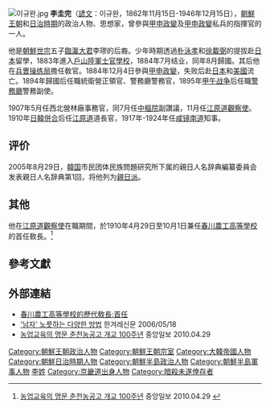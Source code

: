 [[File:이규완.jpg|thumb]]
'''李圭完'''（[[諺文|諺文]]：이규완，1862年11月15日-1946年12月15日），[[朝鮮王朝|朝鮮王朝]]和[[朝鮮日治時期|日治時期]]的政治人物、思想家，曾參與[[甲申政變|甲申政變]]及[[甲申政變|甲申政變]]私兵的指揮官的一人。

他是[[朝鮮世宗|朝鮮世宗]]五子[[臨瀛大君|臨瀛大君]]李璆的后裔。少年時期透過[[朴泳孝|朴泳孝]]和[[徐載弼|徐載弼]]的提拔赴[[日本|日本]]留學，1883年進入[[戶山陸軍士官學校|戶山陸軍士官學校]]，1884年7月结业，同年8月歸國。其后他在[[兵曺|兵曺]][[操练局|操练局]]擔任敎官。1884年12月4日參與[[甲申政變|甲申政變]]，失败后赴[[日本|日本]]和[[美國|美國]]流亡。1894年歸國后任職統衛營正領官、警務廳警務官，1895年[[甲午战争|甲午战争]]后任職[[警務廳|警務廳]]警務副使。

1907年5月任西北營林廠事務官，同7月任[[中樞院|中樞院]]副讚議，11月任[[江原道|江原道]][[觀察使|觀察使]]。1910年[[日韓併合|日韓併合]]后任[[江原道|江原道]]道長官，1917年-1924年任[[咸镜南道|咸镜南道]]知事。

== 评价 ==
2005年8月29日，[[韓国|韓国]]市民团体民族問題研究所下属的親日人名辞典編纂委員会发表親日人名辞典第1回，将他列为[[親日派|親日派]]。

== 其他 ==
他在[[江原道|江原道]][[觀察使|觀察使]]在職期間，於1910年4月29日至10月1日兼任[[春川農工高等學校|春川農工高等學校]]的首任敎長。<ref>[http://live.joins.com/news/article/article.asp?total_id=4139669 농업교육의 명문 춘천농공고 개교 100주년]{{dead link|date=2018年3月 |bot=InternetArchiveBot |fix-attempted=yes }} 중앙일보 2010.04.29 {{ko}}</ref>

==參考文獻==
{{reflist}}

== 外部連結 ==
* [http://www.ccathsaa.or.kr/page/bbs.php?table=memorial&category=%BF%AA%B4%EB%B1%B3%C0%E5 春川農工高等學校的歷代敎長:首任] {{Wayback|url=http://www.ccathsaa.or.kr/page/bbs.php?table=memorial&category=%BF%AA%B4%EB%B1%B3%C0%E5 |date=20131029202637 }} {{ko}}
* [http://legacy.www.hani.co.kr/section-021109000/2006/05/021109000200605180610001.html '남자' 노릇하는 다양한 방법] {{Wayback|url=http://legacy.www.hani.co.kr/section-021109000/2006/05/021109000200605180610001.html |date=20200128171839 }} 한겨레신문 2006/05/18 {{ko}}
* [http://live.joins.com/news/article/article.asp?total_id=4139669 농업교육의 명문 춘천농공고 개교 100주년]{{dead link|date=2018年3月 |bot=InternetArchiveBot |fix-attempted=yes }} 중앙일보 2010.04.29 {{ko}}

{{DEFAULTSORT:Lee}}
[[Category:朝鮮王朝政治人物|Category:朝鮮王朝政治人物]]
[[Category:朝鮮王朝宗室|Category:朝鮮王朝宗室]]
[[Category:大韓帝國人物|Category:大韓帝國人物]]
[[Category:朝鮮日治時期人物|Category:朝鮮日治時期人物]]
[[Category:朝鮮半島政治人物|Category:朝鮮半島政治人物]]
[[Category:朝鮮半島軍事人物|Category:朝鮮半島軍事人物]]
[[Category:李姓|李姓]]
[[Category:京畿道出身人物|Category:京畿道出身人物]]
[[Category:暗殺未遂倖存者|Category:暗殺未遂倖存者]]